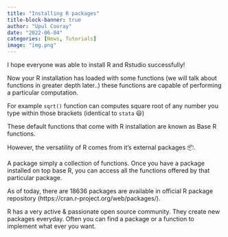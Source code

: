 ```yaml
---
title: "Installing R packages"
title-block-banner: true
author: "Upul Cooray"
date: "2022-06-04"
categories: [News, Tutorials]
image: "img.png"
---
```


I hope everyone was able to install R and Rstudio successfully!

Now your R installation has loaded with some functions (we will talk about functions in greater depth later..) these functions are capable of performing a particular computation.

For example `sqrt()` function can computes square root of any number you type within those brackets (identical to `stata` 😃)

These default functions that come with R installation are known as [Base R functions]{.red}.

However, the versatility of R comes from it's external packages 📦.

A package simply a collection of functions. Once you have a package installed on top base R, you can access all the functions offered by that particular package.

As of today, there are 18636 packages are available in official R package repository (https://cran.r-project.org/web/packages/).

R has a very active & passionate open source community. They create new packages everyday. Often you can find a package or a function to implement what ever you want.
